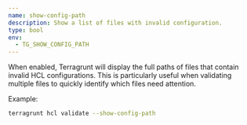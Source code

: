 ```yaml
---
name: show-config-path
description: Show a list of files with invalid configuration.
type: bool
env:
  - TG_SHOW_CONFIG_PATH
---
```


When enabled, Terragrunt will display the full paths of files that contain invalid HCL configurations. This is particularly useful when validating multiple files to quickly identify which files need attention.

Example:

```bash
terragrunt hcl validate --show-config-path
```
